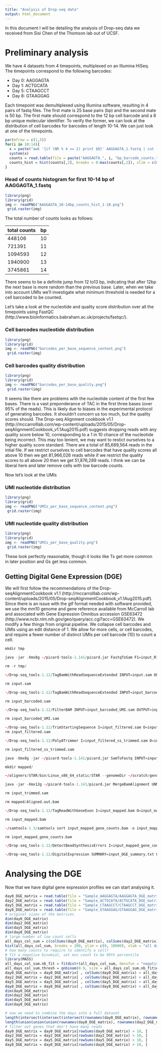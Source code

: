 ```yaml
---
title: "Analysis of Drop-seq data"
output: html_document
---
```


In this document I will be detailing the analysis of Drop-seq data we received from Sisi Chen of the Thomson lab out of UCSF.  

#  Preliminary analysis

We have 4 datasets from 4 timepoints, multiplexed on an Illumina HiSeq.  The timepoints correspond to the following barcodes:

* Day 0: AAGGAGTA
* Day 1: ACTGCATA
* Day 5: CTAAGCCT
* Day 8: GTAAGGAG

Each timepoint was demultiplexed using Illumina software, resulting in 4 pairs of fastq files.  The first mate is 25 base pairs (bp) and the second mate is 50 bp.  The first mate should correspond to the 12 bp cell barcode and a 8 bp unique molecular identifier.  To verify the former, we can look at the distribution of cell barcodes for barcodes of length 10-14.  We can just look at one of the timepoints.

```r
par(mfrow = c(1,5))
for(i in 10:14){
  x = paste("awk '{if (NR % 4 == 2) print $0}' AAGGAGTA_1.fastq | cut -c 1-", i, " | sort | uniq -c | awk -v OFS='\t' '{print $2, $1}' > AAGGAGTA_", i, "bp_barcode_counts.txt", sep = "")
  system(x)
  counts = read.table(file = paste("AAGGAGTA_", i, "bp_barcode_counts.txt", sep = ""))
  counts_hist = hist(counts[,2], breaks = 0:max(counts[,2]), xlim = c(0, 10))
}
```

### Head of counts histogram for first 10-14 bp of AAGGAGTA_1.fastq
```r
library(png)
library(grid)
img <- readPNG("AAGGAGTA_10-14bp_counts_hist_1-10.png")
 grid.raster(img)
```


The total number of counts looks as follows:

total counts | bp 
------------ | --
448106       | 10
721391       | 11
1094593      | 12
1940900      | 13
3745861      | 14

There seems to be a definite jump from 12 to13 bp, indicating that after 12bp the next base is more random than the previous base.  Later, when we take into account UMIs we'll investigate what minimum threshold is needed for a cell barcoded to be counted.

Let's take a look at the nucleotide and quality score distribution over all the timepoints using FastQC (http://www.bioinformatics.babraham.ac.uk/projects/fastqc/).

### Cell barcodes nucleotide distribution
```r
library(png)
library(grid)
img <- readPNG("barcodes_per_base_sequence_content.png")
 grid.raster(img)
```

### Cell barcodes quality distribution

```r
library(png)
library(grid)
img <- readPNG("barcodes_per_base_quality.png")
 grid.raster(img)
```

It seems like there are problems with the nucleotide content of the first few bases.  There is a vast preponderance of TAC in the first three bases (over $95 \%$ of the reads). This is likely due to biases in the experimental protocol of generating barcodes.  It shouldn't concern us too much, but the quality scores should.  The Drop-seq Alignment cookbook v1.1 (http://mccarrolllab.com/wp-content/uploads/2015/05/Drop-seqAlignmentCookbook_v1.1Aug2015.pdf) suggests dropping reads with any quality score below 10, corresponding to a 1 in 10 chance of the nucleotide being incorrect.  This may too lenient, we may want to restict ourselves to a higher quality score standard.  There are a total of 85,689,564 reads in the intial file.  If we restrict ourselves to cell barcodes that have quality scores all above 10 then we get 81,966,026 reads while if we restrict the quality scores to all above 20 then we get 51,876,289 reads. I think we can be liberal here and later remove cells with low barcode counts.  

Now let's look at the UMIs

### UMI nucleotide distribution
```r
library(png)
library(grid)
img <- readPNG("UMIs_per_base_sequence_content.png")
 grid.raster(img)
```

### UMI nucleotide quality distribution

```r
library(png)
library(grid)
img <- readPNG("UMIs_per_base_quality.png")
 grid.raster(img)
```

These look perfectly reasonable, though it looks like Ts get more common in later position and Gs get less common.

## Getting Digital Gene Expression (DGE)

We will first follow the recommendations of the Drop-seqAlignmentCookbook v1.1 (http://mccarrolllab.com/wp-content/uploads/2015/05/Drop-seqAlignmentCookbook_v1.1Aug2015.pdf).  Since there is an issue with the gtf format needed with software provided, we use the mm10 genome and gene reference available from McCarroll lab and associated with Gene Expression Omnibus accession GSE63472  (http://www.ncbi.nlm.nih.gov/geo/query/acc.cgi?acc=GSE63472).  We modify a few things from original pipeline.  We collapse cell barcodes and UMIs using an edit distance of 1.  We allow for more cells, or cell barcodes, and require a fewer number of distinct UMIs per cell barcode (10) to count a cell.


```r
mkdir tmp

java -jar -Xmx8g ~/picard-tools-1.141/picard.jar FastqToSam F1=input_R1.fastq F2=input_R2.fastq SORT_ORDER=queryname O=input.sam SM=input TMP_DIR=tmp

rm -r tmp/

~/Drop-seq_tools-1.12/TagBamWithReadSequenceExtended INPUT=input.sam OUTPUT=input_barcoded.sam BASE_RANGE=1-12 BARCODED_READ=1 TAG_NAME=XB SUMMARY=input_cell_barcode_summary.txt BASE_QUALITY=10 NUM_BASES_BELOW_QUALITY=1

rm input.sam

~/Drop-seq_tools-1.12/TagBamWithReadSequenceExtended INPUT=input_barcoded.sam OUTPUT=input_barcoded_UMI.sam BASE_RANGE=13-20 BARCODED_READ=1 BASE_QUALITY=10 DISCARD_READ=TRUE TAG_NAME=XU

rm input_barcoded.sam

~/Drop-seq_tools-1.12/FilterBAM INPUT=input_barcoded_UMI.sam OUTPUT=input_filtered.sam

rm input_barcoded_UMI.sam

~/Drop-seq_tools-1.12/TrimStartingSequence I=input_filtered.sam O=input_filtered_ss_trimmed.sam SEQUENCE=AAGCAGTGGTATCAACGCAGAGTGAATGGG MISMATCHES=0 NUM_BASES=6
rm input_filtered.sam

~/Drop-seq_tools-1.12/PolyATrimmer I=input_filtered_ss_trimmed.sam O=input_trimmed.sam MISMATCHES=0 NUM_BASES=6

rm input_filtered_ss_trimmed.sam

java -Xmx8g -jar ~/picard-tools-1.141/picard.jar SamToFastq INPUT=input_trimmed.sam FASTQ=input_trimmed.fastq

mkdir mapped/

~/aligners/STAR/bin/Linux_x86_64_static/STAR --genomeDir ~/scratch/genomes/mm10/DropSeq/ --readFilesIn input_trimmed.fastq --outFileNamePrefix mapped/ --outSAMtype BAM Unsorted --sjdbGTFfile ~/scratch/genomes/mm10/DropSeq/mm10.gtf

java -jar -Xmx12g ~/picard-tools-1.141/picard.jar MergeBamAlignment UNMAPPED=input_trimmed.sam ALIGNED=mapped/Aligned.out.bam REFERENCE_SEQUENCE=~/scratch/genomes/mm10/DropSeq/mm10.fasta INCLUDE_SECONDARY_ALIGNMENTS=false PAIRED_RUN=false SORT_ORDER=queryname ALIGNED_READS_ONLY=true OUTPUT=input_mapped.bam

rm input_trimmed.sam

rm mapped/Aligned.out.bam

~/Drop-seq_tools-1.12/TagReadWithGeneExon I=input_mapped.bam O=input_mapped_gene_counts.bam TAG=GE ANNOTATIONS_FILE=~/scratch/genomes/mm10/DropSeq/mm10.gtf USE_STRAND_INFO=false ALLOW_MULTI_GENE_READS=false

rm input_mapped.bam

~/samtools-1.3/samtools sort input_mapped_gene_counts.bam -o input_mapped_gene_counts.sort.bam

rm input_mapped_gene_counts.bam

~/Drop-seq_tools-1.12/DetectBeadSynthesisErrors I=input_mapped_gene_counts.sort.bam O=input_mapped_clean_gene_counts.sort.bam SUMMARY=input_bead_clean_summary.txt CELL_BARCODE_TAG=XB MOLECULAR_BARCODE_TAG=XU GENE_EXON_TAG=GE MIN_UMIS_PER_CELL=10 NUM_BARCODES=10000 OUTPUT_STATS=input_bead_clean_out.txt

~/Drop-seq_tools-1.12/DigitalExpression SUMMARY=input_DGE_summary.txt O=input_DGE_matrix.txt I=input_mapped_clean_gene_counts.sort.bam CELL_BARCODE_TAG=XB MOLECULAR_BARCODE_TAG=XU GENE_EXON_TAG=GE EDIT_DISTANCE=1 NUM_CORE_BARCODES=10000
```

# Analysing the DGE

Now that we have digital gene expression profiles we can start analysing it.

```r
day0_DGE_matrix = read.table(file = "Sample_AAGGAGTA/AAGGAGTA_DGE_matrix.txt", header = TRUE, row.names = 1)
day2_DGE_matrix = read.table(file = "Sample_ACTGCATA/ACTGCATA_DGE_matrix.txt", header = TRUE, row.names = 1)
day5_DGE_matrix = read.table(file = "Sample_CTAAGCCT/CTAAGCCT_DGE_matrix.txt", header = TRUE, row.names = 1)
day8_DGE_matrix = read.table(file = "Sample_GTAAGGAG/GTAAGGAG_DGE_matrix.txt", header = TRUE, row.names = 1)
# original sizes of the matrices
dim(day0_DGE_matrix)
dim(day2_DGE_matrix)
dim(day5_DGE_matrix)
dim(day8_DGE_matrix)
# large number of low count cells
all_days_col_sum = c(colSums(day0_DGE_matrix), colSums(day2_DGE_matrix), colSums(day5_DGE_matrix), colSums(day8_DGE_matrix))
hist(all_days_col_sum, breaks = 200, ylim = c(0, 10000), xlab = "all days gene counts")
# how many counts to require to identify a cell?
# fit a negative binomial, set min count to be 90th percentile
library(MASS)
all_days_col_sum.nb_fit = fitdistr(all_days_col_sum, densfun = "negative binomial")
all_days_col_sum.thresh = qnbinom(0.9, size = all_days_col_sum.nb_fit$estimate[1], mu = all_days_col_sum.nb_fit$estimate[2])
day0_DGE_matrix = day0_DGE_matrix[ , colSums(day0_DGE_matrix) > all_days_col_sum.thresh]
day2_DGE_matrix = day2_DGE_matrix[ , colSums(day2_DGE_matrix) > all_days_col_sum.thresh]
day5_DGE_matrix = day5_DGE_matrix[ , colSums(day5_DGE_matrix) > all_days_col_sum.thresh]
day8_DGE_matrix = day8_DGE_matrix[ , colSums(day8_DGE_matrix) > all_days_col_sum.thresh]
dim(day0_DGE_matrix)
dim(day2_DGE_matrix)
dim(day5_DGE_matrix)
dim(day8_DGE_matrix)

# now we need to combine the days into a full dataset
length(intersect(intersect(intersect(rownames(day0_DGE_matrix), rownames(day2_DGE_matrix)), rownames(day5_DGE_matrix)), rownames(day8_DGE_matrix)))
length(union(union(union(rownames(day0_DGE_matrix), rownames(day2_DGE_matrix)), rownames(day5_DGE_matrix)), rownames(day8_DGE_matrix)))
# filter out genes that don't have many reads
day0_DGE_matrix = day0_DGE_matrix[rowSums(day0_DGE_matrix) > 10, ]
day2_DGE_matrix = day2_DGE_matrix[rowSums(day2_DGE_matrix) > 10, ]
day5_DGE_matrix = day5_DGE_matrix[rowSums(day5_DGE_matrix) > 10, ]
day8_DGE_matrix = day8_DGE_matrix[rowSums(day8_DGE_matrix) > 10, ]
```

